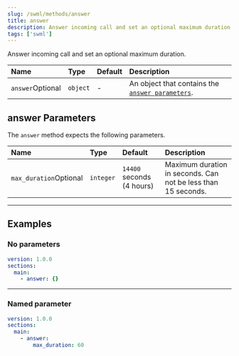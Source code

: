 ```yaml
---
slug: /swml/methods/answer
title: answer
description: Answer incoming call and set an optional maximum duration.
tags: ['swml']
---
```


Answer incoming call and set an optional maximum duration.

| Name                                                   | Type     | Default | Description                                                            |
|:-------------------------------------------------------|:---------|:--------|:-----------------------------------------------------------------------|
| `answer`<span className="optional-arg">Optional</span> | `object` | -       | An object that contains the [`answer parameters`](#answer-parameters). |


## **answer Parameters**

The `answer` method expects the following parameters.

| Name                                                         | Type      | Default                   | Description                                                   |
|:-------------------------------------------------------------|:----------|:--------------------------|:--------------------------------------------------------------|
| `max_duration`<span className="optional-arg">Optional</span> | `integer` | `14400` seconds (4 hours) | Maximum duration in seconds. Can not be less than 15 seconds. |

---

## **Examples**

### No parameters

```yaml andJson
version: 1.0.0
sections:
  main:
    - answer: {}
```

---

### Named parameter

```yaml andJson
version: 1.0.0
sections:
  main:
    - answer:
        max_duration: 60
```
